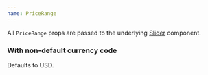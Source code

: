 ```yaml
---
name: PriceRange
---
```


All `PriceRange` props are passed to the underlying [Slider](#/docs-slider)
component.

<Playground>
  <PriceRange
    min={1}
    max={100}
    step={1}
    defaultValue={[1, 100]}
    disabled={false}
  />
</Playground>

### With non-default currency code

Defaults to USD.

<Playground>
  <PriceRange
    min={10}
    max={100}
    step={10}
    defaultValue={[10, 100]}
    disabled={false}
    currency="EUR"
  />
</Playground>
